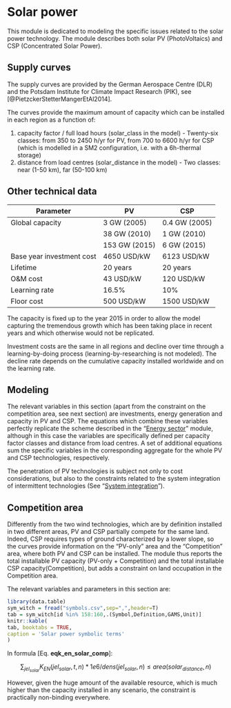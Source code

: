 # Solar power

This module is dedicated to modeling the specific issues related to the solar power technology. The module describes both solar PV (PhotoVoltaics) and CSP (Concentrated Solar Power).

## Supply curves

The supply curves are provided by the German Aerospace Centre (DLR) and the Potsdam Institute for Climate Impact Research (PIK), see [@PietzckerStetterMangerEtAl2014].

The curves provide the maximum amount of capacity which can be installed in each region as a function of:

 1.  capacity factor / full load hours (solar_class in the model) - Twenty-six classes: from 350 to 2450 h/yr for PV, from 700 to 6600 h/yr for CSP (which is modelled in a SM2 configuration, i.e. with a 6h-thermal storage)
 2.  distance from load centres (solar_distance in the model) - Two classes: near (1-50 km), far (50-100 km)


## Other technical data


 | Parameter                 | PV            | CSP           | 
 | ---------                 | --            | ---           | 
 | Global capacity           | 3 GW (2005)   | 0.4 GW (2005) | 
 |                           | 38 GW (2010)  | 1 GW (2010)   | 
 |                           | 153 GW (2015) | 6 GW (2015)   | 
 | Base year investment cost | 4650 USD/kW   | 6123 USD/kW   | 
 | Lifetime                  | 20 years      | 20 years      | 
 | O&M cost                  | 43 USD/kW     | 120 USD/kW    | 
 | Learning rate             | 16.5%         | 10%           | 
 | Floor cost                | 500 USD/kW    | 1500 USD/kW   | 

The capacity is fixed up to the year 2015 in order to allow the model capturing the tremendous growth which has been taking place in recent years and which otherwise would not be replicated.

Investment costs are the same in all regions and decline over time through a learning-by-doing process (learning-by-researching is not modeled). The decline rate depends on the cumulative capacity installed worldwide and on the learning rate.


## Modeling

The relevant variables in this section (apart from the constraint on the competition area, see next section) are investments, energy generation and capacity in PV and CSP. The equations which combine these variables perfectly replicate the scheme described in the "[Energy sector](mod_energy)" module, although in this case the variables are specifically defined per capacity factor classes and distance from load centres. A set of additional equations sum the specific variables in the corresponding aggregate for the whole PV and CSP technologies, respectively.

The penetration of PV technologies is subject not only to cost considerations, but also to the constraints related to the system integration of intermittent technologies (See "[System integration](mod_systint)").

## Competition area

Differently from the two wind technologies, which are by definition installed in two different areas, PV and CSP partially compete for the same land. Indeed, CSP requires types of ground characterized by a lower slope, so the curves provide information on the "PV-only" area and the "Competition" area, where both PV and CSP can be installed. The module thus reports the total installable PV capacity (PV-only + Competition) and the total installable CSP capacity(Competition), but adds a constraint on land occupation in the Competition area.

The relevant variables and parameters in this section are:

```r
library(data.table)
sym_witch = fread("symbols.csv",sep=",",header=T)
tab = sym_witch[id %in% 158:160,.(Symbol,Definition,GAMS,Unit)]
knitr::kable(
tab, booktabs = TRUE,
caption = 'Solar power symbolic terms'
)
```

In formula [Eq. **eqk_en_solar_comp**]: 

$$
	\sum_{jel_{solar}} K_{EN}(jel_{solar},t,n) * 1e6 / dens(jel_{solar},n) \le  area(solar_{distance},n)
$$

However, given the huge amount of the available resource, which is much higher than the capacity installed in any scenario, the constraint is practically non-binding everywhere.


